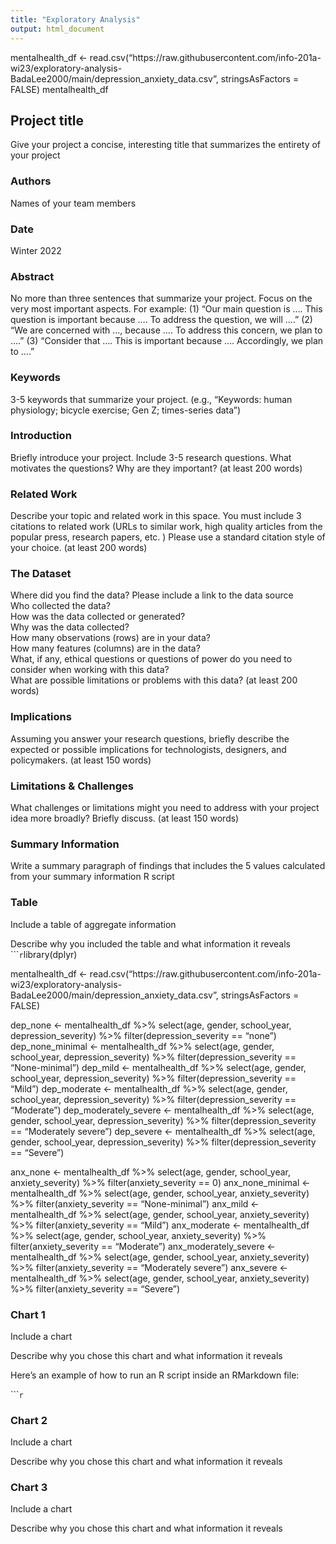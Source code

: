 ```yaml
---
title: "Exploratory Analysis"
output: html_document
---
```


mentalhealth_df <- read.csv("https://raw.githubusercontent.com/info-201a-wi23/exploratory-analysis-BadaLee2000/main/depression_anxiety_data.csv", stringsAsFactors = FALSE)
mentalhealth_df

## Project title

Give your project a concise, interesting title that summarizes the entirety of your project

### Authors

Names of your team members

### Date

Winter 2022

### Abstract

No more than three sentences that summarize your project. Focus on the very most important aspects. For example: (1) "Our main question is .... This question is important because .... To address the question, we will ...." (2) "We are concerned with ..., because .... To address this concern, we plan to ...." (3) "Consider that .... This is important because .... Accordingly, we plan to ...."

### Keywords

3-5 keywords that summarize your project.
(e.g., "Keywords: human physiology; bicycle exercise; Gen Z; times-series data")

### Introduction  

Briefly introduce your project.  Include 3-5 research questions. What motivates the questions? Why are they important? (at least 200 words)

### Related Work  

Describe your topic and related work in this space. You must include 3 citations to related work (URLs to similar work, high quality articles from the popular press, research papers, etc. ) Please use a standard citation style of your choice. (at least 200 words)

### The Dataset

Where did you find the data? Please include a link to the data source  
Who collected the data?  
How was the data collected or generated?  
Why was the data collected?  
How many observations (rows) are in your data?  
How many features (columns) are in the data?  
What, if any, ethical questions or questions of power do you need to consider when working with this data?  
What are possible limitations or problems with this data?   (at least 200 words)

### Implications

Assuming you answer your research questions, briefly describe the expected or possible implications for technologists, designers, and policymakers. (at least 150 words)

### Limitations & Challenges
What challenges or limitations might you need to address with your project idea more broadly? Briefly discuss. (at least 150 words)

### Summary Information

Write a summary paragraph of findings that includes the 5 values calculated from your summary information R script

### Table

Include a table of aggregate information

Describe why you included the table and what information it reveals
``````r
```library(dplyr)

mentalhealth_df <- read.csv("https://raw.githubusercontent.com/info-201a-wi23/exploratory-analysis-BadaLee2000/main/depression_anxiety_data.csv", stringsAsFactors = FALSE)

dep_none <- mentalhealth_df %>% select(age, gender, school_year, depression_severity) %>% filter(depression_severity == "none")
dep_none_minimal <- mentalhealth_df %>% select(age, gender, school_year, depression_severity) %>% filter(depression_severity == "None-minimal")
dep_mild <-  mentalhealth_df %>% select(age, gender, school_year, depression_severity) %>% filter(depression_severity == "Mild")
dep_moderate <- mentalhealth_df %>% select(age, gender, school_year, depression_severity) %>% filter(depression_severity == "Moderate")
dep_moderately_severe <- mentalhealth_df %>% select(age, gender, school_year, depression_severity) %>% filter(depression_severity == "Moderately severe")
dep_severe <- mentalhealth_df %>% select(age, gender, school_year, depression_severity) %>% filter(depression_severity == "Severe")

anx_none <- mentalhealth_df %>% select(age, gender, school_year, anxiety_severity) %>% filter(anxiety_severity == 0)
anx_none_minimal <- mentalhealth_df %>% select(age, gender, school_year, anxiety_severity) %>% filter(anxiety_severity == "None-minimal")
anx_mild <-  mentalhealth_df %>% select(age, gender, school_year, anxiety_severity) %>% filter(anxiety_severity == "Mild")
anx_moderate <- mentalhealth_df %>% select(age, gender, school_year, anxiety_severity) %>% filter(anxiety_severity == "Moderate")
anx_moderately_severe <- mentalhealth_df %>% select(age, gender, school_year, anxiety_severity) %>% filter(anxiety_severity == "Moderately severe")
anx_severe <- mentalhealth_df %>% select(age, gender, school_year, anxiety_severity) %>% filter(anxiety_severity == "Severe")

### Chart 1

Include a chart

Describe why you chose this chart and what information it reveals

Here's an example of how to run an R script inside an RMarkdown file:

``````r
```

### Chart 2

Include a chart

Describe why you chose this chart and what information it reveals

### Chart 3

Include a chart

Describe why you chose this chart and what information it reveals
